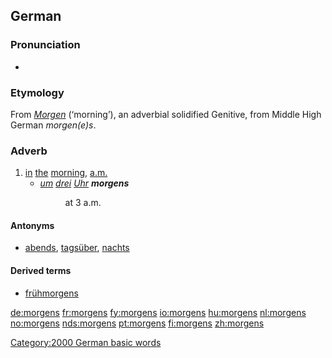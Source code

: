 ==German==

===Pronunciation===
* {{IPA|[ˈmɔrɡns]|lang=de}}

===Etymology===
From ''[[Morgen]]'' (‘morning’), an adverbial solidified Genitive, from Middle High German ''morgen(e)s''.

===Adverb===
{{de-adv}}

# [[in]] [[the]] [[morning]], [[a.m.]]
#* ''[[um]] [[drei]] [[Uhr]] '''morgens'''''
#*: at 3 a.m.

====Antonyms====
* [[abends]], [[tagsüber]], [[nachts]]

====Derived terms====
* [[frühmorgens]]

[[Category:2000 German basic words]]

[[de:morgens]]
[[fr:morgens]]
[[fy:morgens]]
[[io:morgens]]
[[hu:morgens]]
[[nl:morgens]]
[[no:morgens]]
[[nds:morgens]]
[[pt:morgens]]
[[fi:morgens]]
[[zh:morgens]]
